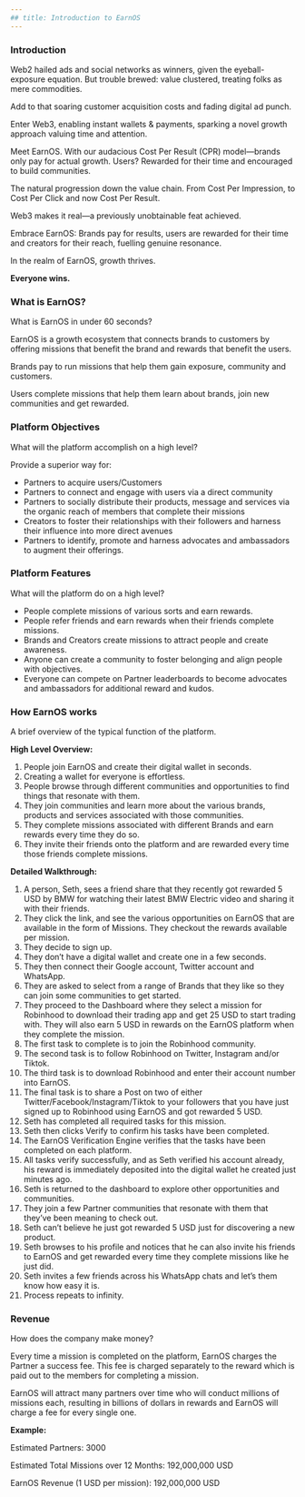 ```yaml
---
## title: Introduction to EarnOS
---
```


### Introduction

Web2 hailed ads and social networks as winners, given the eyeball-exposure equation. But trouble brewed: value clustered, treating folks as mere commodities.

Add to that soaring customer acquisition costs and fading digital ad punch.

Enter Web3, enabling instant wallets & payments, sparking a novel growth approach valuing time and attention.

Meet EarnOS. With our audacious Cost Per Result (CPR) model—brands only pay for actual growth. Users? Rewarded for their time and encouraged to build communities.

The natural progression down the value chain. From Cost Per Impression, to Cost Per Click and now Cost Per Result.

Web3 makes it real—a previously unobtainable feat achieved.

Embrace EarnOS: Brands pay for results, users are rewarded for their time and creators for their reach, fuelling genuine resonance.

In the realm of EarnOS, growth thrives.

**Everyone wins.**

### What is EarnOS?

What is EarnOS in under 60 seconds?

EarnOS is a growth ecosystem that connects brands to customers by offering missions that benefit the brand and rewards that benefit the users.

Brands pay to run missions that help them gain exposure, community and customers.

Users complete missions that help them learn about brands, join new communities and get rewarded.

### Platform Objectives

What will the platform accomplish on a high level?

Provide a superior way for:

- Partners to acquire users/Customers
- Partners to connect and engage with users via a direct community
- Partners to socially distribute their products, message and services via the organic reach of members that complete their missions
- Creators to foster their relationships with their followers and harness their influence into more direct avenues
- Partners to identify, promote and harness advocates and ambassadors to augment their offerings.

### Platform Features

What will the platform do on a high level?

- People complete missions of various sorts and earn rewards.
- People refer friends and earn rewards when their friends complete missions.
- Brands and Creators create missions to attract people and create awareness.
- Anyone can create a community to foster belonging and align people with objectives.
- Everyone can compete on Partner leaderboards to become advocates and ambassadors for additional reward and kudos.

### How EarnOS works

A brief overview of the typical function of the platform.

**High Level Overview:**

1. People join EarnOS and create their digital wallet in seconds.
2. Creating a wallet for everyone is effortless.
3. People browse through different communities and opportunities to find things that resonate with them.
4. They join communities and learn more about the various brands, products and services associated with those communities.
5. They complete missions associated with different Brands and earn rewards every time they do so.
6. They invite their friends onto the platform and are rewarded every time those friends complete missions.

**Detailed Walkthrough:**

1. A person, Seth, sees a friend share that they recently got rewarded 5 USD by BMW for watching their latest BMW Electric video and sharing it with their friends.
2. They click the link, and see the various opportunities on EarnOS that are available in the form of Missions. They checkout the rewards available per mission.
3. They decide to sign up.
4. They don’t have a digital wallet and create one in a few seconds.
5. They then connect their Google account, Twitter account and WhatsApp.
6. They are asked to select from a range of Brands that they like so they can join some communities to get started.
7. They proceed to the Dashboard where they select a mission for Robinhood to download their trading app and get 25 USD to start trading with. They will also earn 5 USD in rewards on the EarnOS platform when they complete the mission.
8. The first task to complete is to join the Robinhood community.
9. The second task is to follow Robinhood on Twitter, Instagram and/or Tiktok.
10. The third task is to download Robinhood and enter their account number into EarnOS.
11. The final task is to share a Post on two of either Twitter/Facebook/Instagram/Tiktok to your followers that you have just signed up to Robinhood using EarnOS and got rewarded 5 USD.
12. Seth has completed all required tasks for this mission.
13. Seth then clicks Verify to confirm his tasks have been completed.
14. The EarnOS Verification Engine verifies that the tasks have been completed on each platform.
15. All tasks verify successfully, and as Seth verified his account already, his reward is immediately deposited into the digital wallet he created just minutes ago.
16. Seth is returned to the dashboard to explore other opportunities and communities.
17. They join a few Partner communities that resonate with them that they’ve been meaning to check out.
18. Seth can’t believe he just got rewarded 5 USD just for discovering a new product.
19. Seth browses to his profile and notices that he can also invite his friends to EarnOS and get rewarded every time they complete missions like he just did.
20. Seth invites a few friends across his WhatsApp chats and let’s them know how easy it is.
21. Process repeats to infinity.

### Revenue

How does the company make money?

Every time a mission is completed on the platform, EarnOS charges the Partner a success fee. This fee is charged separately to the reward which is paid out to the members for completing a mission.

EarnOS will attract many partners over time who will conduct millions of missions each, resulting in billions of dollars in rewards and EarnOS will charge a fee for every single one.

**Example:**

Estimated Partners: 3000

Estimated Total Missions over 12 Months: 192,000,000 USD

EarnOS Revenue (1 USD per mission): 192,000,000 USD
